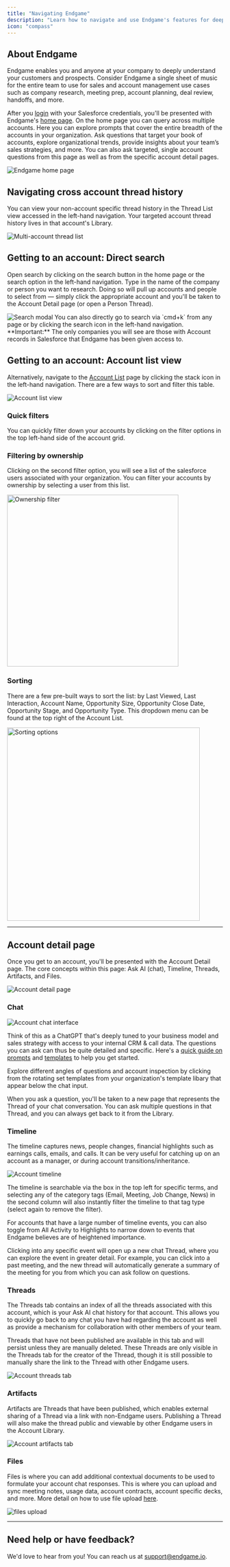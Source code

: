 ```yaml
---
title: "Navigating Endgame"
description: "Learn how to navigate and use Endgame's features for deep customer understanding"
icon: "compass"
---
```


## About Endgame

Endgame enables you and anyone at your company to deeply understand your customers and prospects. Consider Endgame a single sheet of music for the entire team to use for sales and account management use cases such as company research, meeting prep, account planning, deal review, handoffs, and more.

After you [login](https://end-p1.endgame.io/login) with your Salesforce credentials, you'll be presented with Endgame's [home page](https://end-p1.endgame.io/). On the home page you can query across multiple accounts. Here you can explore prompts that cover the entire breadth of the accounts in your organization. Ask questions that target your book of accounts, explore organizational trends, provide insights about your team’s sales strategies, and more. You can also ask targeted, single account questions from this page as well as from the specific account detail pages.

<Frame caption="Endgame home page">
  <img
    src="./images/home-page-8-27-25.png"
    alt="Endgame home page"
    className="rounded-lg"
  />
</Frame>

## Navigating cross account thread history

You can view your non-account specific thread history in the Thread List view accessed in the left-hand navigation. Your targeted account thread history lives in that account's Library.

<Frame caption="Multi-account thread list">
  <img
    src="./images/thread-list-8-27-25.png"
    alt="Multi-account thread list"
    className="rounded-lg"
  />
</Frame>

## Getting to an account: Direct search

Open search by clicking on the search button in the home page or the search option in the left-hand navigation. Type in the name of the company or person you want to research. Doing so will pull up accounts and people to select from — simply click the appropriate account and you'll be taken to the Account Detail page (or open a Person Thread).

<Frame caption="Search modal">
  <img
    src="./images/search-modal-9-16-25.png"
    alt="Search modal"
    className="rounded-lg"
  />
</Frame>

<Info>
  You can also directly go to search via `cmd+k` from any page or by clicking the search icon in the left-hand navigation.
</Info>

<Note>
  **Important:** The only companies you will see are those with Account records in Salesforce that Endgame has been given access to.
</Note>

## Getting to an account: Account list view

Alternatively, navigate to the [Account List](https://end-p1.endgame.io/accounts) page by clicking the stack icon in the left-hand navigation. There are a few ways to sort and filter this table.

<Frame caption="Account list view">
  <img
    src="./images/account-list-8-28-25.png"
    alt="Account list view"
    className="rounded-lg"
  />
</Frame>

### Quick filters

You can quickly filter down your accounts by clicking on the filter options in the top left-hand side of the account grid.

### Filtering by ownership

Clicking on the second filter option, you will see a list of the salesforce users associated with your organization. You can filter your accounts by ownership by selecting a user from this list.

<Frame caption="Ownership filter">
  <img
    src="./images/owner-filter-8-27-25.png"
    alt="Ownership filter"
    width="400"
    className="rounded-lg"
  />
</Frame>

### Sorting

There are a few pre-built ways to sort the list: by Last Viewed, Last Interaction, Account Name, Opportunity Size, Opportunity Close Date, Opportunity Stage, and Opportunity Type. This dropdown menu can be found at the top right of the Account List.

<Frame caption="sorting options">
  <img
    src="./images/account-list-sort-8-27-25.png"
    alt="Sorting options"
    width="450"
    className="rounded-lg"
  />
</Frame>

---

## Account detail page

Once you get to an account, you'll be presented with the Account Detail page. The core concepts within this page: Ask AI (chat), Timeline, Threads, Artifacts, and Files. 

<Frame caption="Account detail page">
  <img
    src="./images/account-detail-9-16-25.png"
    alt="Account detail page"
    className="rounded-lg"
  />
</Frame>

### Chat

<Frame caption="Account chat interface">
  <img
    src="./images/account-chat-8-27-25.png"
    alt="Account chat interface"
    className="rounded-lg"
  />
</Frame>

Think of this as a ChatGPT that's deeply tuned to your business model and sales strategy with access to your internal CRM & call data. The questions you can ask can thus be quite detailed and specific. Here's a [quick guide on prompts](/endgame-chat-101) and [templates](/features/templates) to help you get started.

<Tip>
  Explore different angles of questions and account inspection by clicking from the rotating set templates from your organization's template libary that appear below the chat input.
</Tip>

When you ask a question, you'll be taken to a new page that represents the Thread of your chat conversation. You can ask multiple questions in that Thread, and you can always get back to it from the Library.

### Timeline

The timeline captures news, people changes, financial highlights such as earnings calls, emails, and calls. It can be very useful for catching up on an account as a manager, or during account transitions/inheritance.

<Frame caption="Account timeline">
  <img
    src="./images/timeline-8-27-25.png"
    alt="Account timeline"
    className="rounded-lg"
  />
</Frame>

The timeline is searchable via the box in the top left for specific terms, and selecting any of the category tags (Email, Meeting, Job Change, News) in the second column will also instantly filter the timeline to that tag type (select again to remove the filter).

For accounts that have a large number of timeline events, you can also toggle from All Activity to Highlights to narrow down to events that Endgame believes are of heightened importance.

Clicking into any specific event will open up a new chat Thread, where you can explore the event in greater detail. For example, you can click into a past meeting, and the new thread will automatically generate a summary of the meeting for you from which you can ask follow on questions.

### Threads

The Threads tab contains an index of all the threads associated with this account, which is your Ask AI chat history for that account. This allows you to quickly go back to any chat you have had regarding the account as well as provide a mechanism for collaboration with other members of your team.

Threads that have not been published are available in this tab and will persist unless they are manually deleted. These Threads are only visible in the Threads tab for the creator of the Thread, though it is still possible to manually share the link to the Thread with other Endgame users.

<Frame caption="Account threads tab">
  <img
    src="./images/threads-9-16-25.png"
    alt="Account threads tab"
    className="rounded-lg"
  />
</Frame>

### Artifacts

Artifacts are Threads that have been published, which enables external sharing of a Thread via a link with non-Endgame users. Publishing a Thread will also make the thread public and viewable by other Endgame users in the Account Library.

<Frame caption="Account artifacts tab">
  <img
    src="./images/artifacts-9-16-25.png"
    alt="Account artifacts tab"
    className="rounded-lg"
  />
</Frame>

### Files

Files is where you can add additional contextual documents to be used to formulate your account chat responses. This is where you can upload and sync meeting notes, usage data, account contracts, account specific decks, and more. More detail on how to use file upload [here](/features/file-upload).

<Frame caption="File Upload">
  <img
    src="/images/files-upload-9-23-25.png"
    alt="files upload"
    className="rounded-lg"
  />
</Frame>

---

## Need help or have feedback?

We'd love to hear from you! You can reach us at [support@endgame.io](mailto:support@endgame.io).